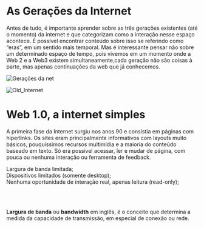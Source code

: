 <div style={{ color: "#1a4476" }}>
  <h1>As Gerações da Internet</h1>
</div>

<div style={{textAlign: "justify"}}>

Antes de tudo, é importante aprender sobre as três gerações existentes (até o momento) da internet e que categorizam como a interação nesse espaço acontece. É possível encontrar conteúdo sobre isso se referindo como “eras”, em um sentido mais temporal. Mas é interessante pensar não sobre um determinado espaço de tempo, pois vivemos em um momento onde a Web 2 e a Web3 existem simultaneamente,cada geração não são coisas à parte, mas apenas continuações da web que já conhecemos.

</div>

![Gerações da net](https://firebasestorage.googleapis.com/v0/b/web3edubrasil-eddf4.firebasestorage.app/o/Trails%2FNew_IntroWeb3%2F2.png?alt=media&token=d885c2c8-ff9f-46a5-a770-90797d36552b)

<div style={{display: "flex", gap: "2px", alignItems: "center"}}>

<div style={{maxWidth: "40%", marginRight: "5px"}}>

![Old_Internet](https://firebasestorage.googleapis.com/v0/b/web3edubrasil-eddf4.firebasestorage.app/o/Trails%2FNew_IntroWeb3%2F3.png?alt=media&token=421b3347-c6c7-4ccb-bf7f-732a2ce6f126)

</div>

<div style={{width: "60%"}}>

<div style={{ color: "#1a4476" }}>
  <h1>Web 1.0, a internet simples</h1>
</div>

A primeira fase da Internet surgiu nos anos 90 e consistia em páginas com hiperlinks. Os sites eram principalmente informativos com layouts muito básicos, pouquíssimos recursos multimídia e a maioria do conteúdo baseado em texto. Só era possível acessar, ler e mudar de página, com pouca ou nenhuma interação ou ferramenta de feedback.

</div>

</div>

<div style={{ backgroundColor: "#4d1c5b", alignItems: "center", textAlign: "center", padding: "20px", color: "#ff458f"}}>

<div>Largura de banda limitada;</div>

<div style={{ color: "white" }}>Dispositivos limitados (somente desktop);</div>

<div>Nenhuma oportunidade de interação real, apenas leitura (read-only);</div>

</div>

<br></br>

<div
  style={{
    backgroundColor: "lightgray",
    alignItems: "center",
    textAlign: "center",
    padding: "20px",
    color: "#620096",
  }}
>
  <b>Largura de banda</b> ou <b>bandwidth</b> em inglês, é o conceito que
  determina a medida da capacidade de transmissão, em especial de conexão ou
  rede.
</div>

